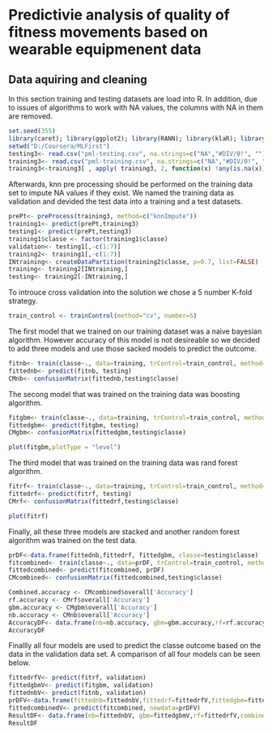 Predictivie analysis of quality of fitness movements based on wearable equipmenent data
======================================================================================

## Data aquiring and cleaning
  In this section training and testing datasets are load into R. In addition, due to issues of algorithms to work with NA values, the columns with NA in them are removed.
``` r
set.seed(355)
library(caret); library(ggplot2); library(RANN); library(klaR); library(dplyr); library(randomForest)
setwd("D:/Coursera/MLFirst")
testing3<- read.csv("pml-testing.csv", na.strings=c("NA","#DIV/0!", ""))
training3<- read.csv("pml-training.csv", na.strings=c("NA","#DIV/0!", ""))
training3<-training3[ , apply( training3, 2, function(x) !any(is.na(x)))]

```
  Afterwards, knn pre processing should be performed on the training data set to impute NA values if they exist. We named the training data as validation and devided the test data into a training and a test datasets.
  
```r
prePt<- preProcess(training3, method=c("knnImpute"))
training1<- predict(prePt,training3)
testing1<- predict(prePt,testing3)
training1$classe <- factor(training1$classe)
validation<- testing1[,-c(1:7)]
training2<- training1[,-c(1:7)]
INtraining<- createDataPartition(training2$classe, p=0.7, list=FALSE)
training<- training2[INtraining,]
testing<- training2[-INtraining,]
```
  To introuce cross validation into the solution we chose a 5 number K-fold strategy.
```r
train_control <- trainControl(method="cv", number=5)
```
  
  The first model that we trained on our training dataset was a naive bayesian algorithm. However accuracy of this model is not desireable so we decided to add three models and use those sacked models to predict the outcome.
```r
fitnb<- train(classe~., data=training, trControl=train_control, method="nb", na.action=na.pass)
fittednb<- predict(fitnb, testing)
CMnb<- confusionMatrix(fittednb,testing$classe)
```
  The secong model that was trained on the training data was boosting algorithm.
```r
fitgbm<- train(classe~., data=training, trControl=train_control, method="gbm", na.action=na.pass, verbose=FALSE)
fittedgbm<- predict(fitgbm, testing)
CMgbm<- confusionMatrix(fittedgbm,testing$classe)
```
```r
plot(fitgbm,plotType = "level")
```

  The third model that was trained on the training data was rand forest algorithm.
```r
fitrf<- train(classe~., data=training, trControl=train_control, method="rf", na.action=na.pass)
fittedrf<- predict(fitrf, testing)
CMrf<- confusionMatrix(fittedrf,testing$classe)
```
```r
plot(fitrf)
```

  Finally, all these three models are stacked and another random forest algorithm was trained on the test data.
```r
prDF<-data.frame(fittednb,fittedrf, fittedgbm, classe=testing$classe)
fitcombined<- train(classe~., data=prDF, trControl=train_control, method="rf", na.action=na.pass)
fittedcombined<- predict(fitcombined, prDF)
CMcombined<- confusionMatrix(fittedcombined,testing$classe)
```
  
```r
Combined.accuracy <- CMcombined$overall['Accuracy']
rf.accuracy <- CMrf$overall['Accuracy']
gbm.accuracy <- CMgbm$overall['Accuracy']
nb.accuracy <- CMnb$overall['Accuracy']
AccuracyDF<- data.frame(nb=nb.accuracy, gbm=gbm.accuracy,rf=rf.accuracy,combined=Combined.accuracy)
AccuracyDF
````  
  Finallly all four models are used to predict the classe outcome based on the data in the validation data set. A comparison of all four models can be seen below.
```r
fittedrfV<- predict(fitrf, validation)
fittedgbmV<- predict(fitgbm, validation)
fittednbV<- predict(fitnb, validation)
prDFV<-data.frame(fittednb=fittednbV,fittedrf=fittedrfV,fittedgbm=fittedgbmV)
fittedcombinedV<- predict(fitcombined, newdata=prDFV)
ResultDF<- data.frame(nb=fittednbV, gbm=fittedgbmV,rf=fittedrfV,combined=fittedcombinedV)
ResultDF
```  


